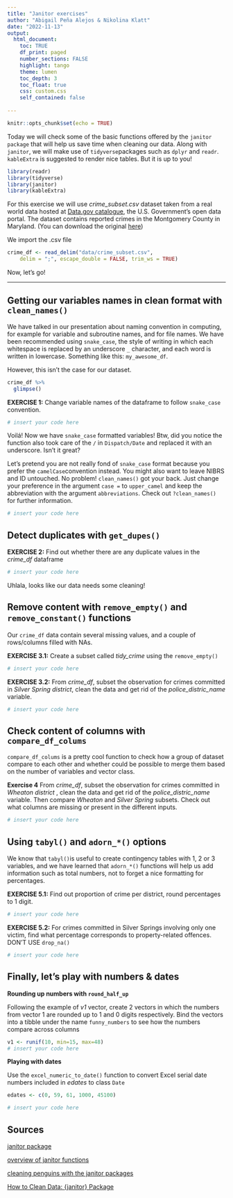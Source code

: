 ```yaml
---
title: "Janitor exercises"
author: "Abigail Peña Alejos & Nikolina Klatt"
date: "2022-11-13"
output: 
  html_document:
    toc: TRUE
    df_print: paged
    number_sections: FALSE
    highlight: tango
    theme: lumen
    toc_depth: 3
    toc_float: true
    css: custom.css 
    self_contained: false
  
---
```


```r
knitr::opts_chunk$set(echo = TRUE)
```

Today we will check some of the basic functions offered by the `janitor package` that will help us save time when cleaning our data. Along with `janitor`, we will make use of `tidyverse`packages such as `dplyr` and `readr`. `kableExtra` is suggested to render nice tables. But it is up to you! 

```r
library(readr)
library(tidyverse)
library(janitor)
library(kableExtra)
```

For this exercise we will use *crime_subset.csv* dataset taken from a real world data hosted at [Data.gov catalogue](https://catalog.data.gov/dataset), the U.S. Government’s open data portal. The dataset contains reported crimes in the Montgomery County in Maryland. (You can download the original [here](https://catalog.data.gov/dataset/crime)) 

We import the .csv file 

```r

crime_df <- read_delim("data/crime_subset.csv", 
    delim = ";", escape_double = FALSE, trim_ws = TRUE)

```

Now, let's go!

***


## Getting our variables names in clean format with `clean_names()`

We have talked in our presentation about naming convention in computing, for example for variable and subroutine names, and for file names. We have been recommended using `snake_case`, the style of writing in which each whitespace is replaced by an underscore `_` character, and each word is written in lowercase. Something like this: `my_awesome_df`. 

However, this isn't the case for our dataset. 

```r
crime_df %>% 
  glimpse()

```

**EXERCISE 1:** Change variable names of the dataframe to follow `snake_case` convention.

```r

# insert your code here

```
Voilá! Now we have `snake_case` formatted variables! Btw, did you notice the function also took care of the `/` in `Dispatch/Date` and replaced it with an underscore. Isn't it great?

Let's pretend you are not really fond of `snake_case` format because you prefer the `camelCase`convention instead. You might also want to leave NIBRS and ID untouched. No problem! `clean_names()` got your back. Just change your preference in the argument `case =` to `upper_camel` and keep the abbreviation with the argument `abbreviations`. Check out `?clean_names()` for further information. 

```r

# insert your code here

```

## Detect duplicates with `get_dupes()`

**EXERCISE 2:** Find out whether there are any duplicate values in the *crime_df* dataframe

```r

# insert your code here

```
Uhlala, looks like our data needs some cleaning!


## Remove content with `remove_empty()` and `remove_constant()` functions


Our `crime_df` data contain several missing values, and a couple of rows/columns filled with NAs.

**EXERCISE 3.1:** Create a subset called *tidy_crime* using the `remove_empty()`

```r

# insert your code here

```

**EXERCISE 3.2:** From *crime_df*, subset the observation for crimes committed in *Silver Spring district*, clean the data and get rid of the *police_distric_name* variable. 

```r

# insert your code here


```

## Check content of columns with `compare_df_colums`

`compare_df_colums` is a pretty cool function to check how a group of dataset compare to each other and whether could be possible to merge them based on the number of variables and vector class. 

**Exercise 4** From *crime_df*, subset the observation for crimes committed in *Wheaton district* , clean the data and get rid of the *police_distric_name* variable. Then compare *Wheaton* and *Silver Spring* subsets. Check out what columns are missing or present in the different inputs. 


```r

# insert your code here

```

## Using `tabyl()` and `adorn_*()` options

We know that `tabyl()`is useful to create contingency tables with 1, 2 or 3 variables, and we have learned that `adorn_*()` functions will help us add information such as total numbers, not to forget a  nice formatting for percentages.

**EXERCISE 5.1:** Find out proportion of crime per district, round percentages to 1 digit.    

```r

# insert your code here

```

**EXERCISE 5.2:** For crimes committed in Silver Springs involving only one victim, find what percentage corresponds to property-related offences. DON'T USE `drop_na()`

```r

# insert your code here

```
## Finally, let's play with numbers & dates

**Rounding up numbers with `round_half_up`**

Following the example of *v1* vector, create 2 vectors in which the numbers from vector 1 are rounded up to 1 and 0 digits respectively. Bind the vectors into a tibble under the name `funny_numbers` to see how the numbers compare across columns


```r

v1 <- runif(10, min=15, max=48)
# insert your code here

```


**Playing with dates**

Use the `excel_numeric_to_date()` function to convert Excel serial date numbers included in *edates* to class `Date`

```r

edates <- c(0, 59, 61, 1000, 45100)

# insert your code here

```

## Sources

[janitor package](https://cran.r-project.org/web/packages/janitor/janitor.pdf)

[overview of janitor functions](https://cran.r-project.org/web/packages/janitor/vignettes/janitor.html#tabyl---a-better-version-of-table) 

[cleaning penguins with the janitor packages](http://jenrichmond.rbind.io/post/digging-into-the-janitor-package/)

[How to Clean Data: {janitor} Package](https://www.exploringdata.org/post/how-to-clean-data-janitor-package/)
